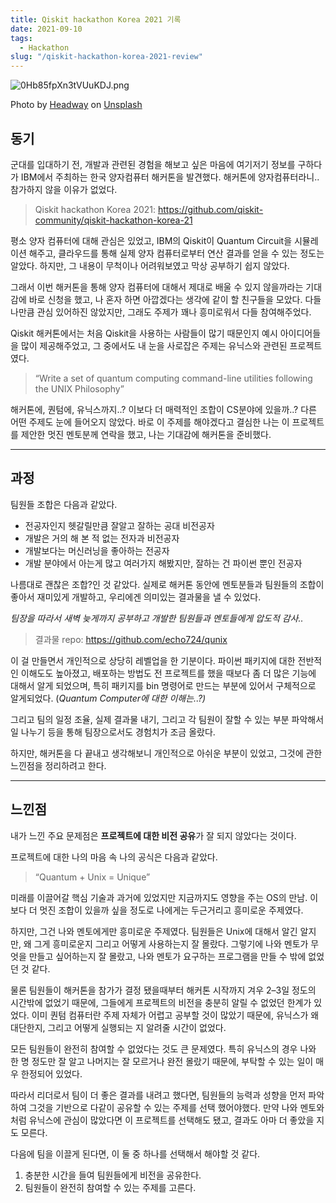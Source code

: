 ```yaml
---
title: Qiskit hackathon Korea 2021 기록
date: 2021-09-10
tags:
  - Hackathon
slug: "/qiskit-hackathon-korea-2021-review"
---
```


![0Hb85fpXn3tVUuKDJ.png](0Hb85fpXn3tVUuKDJ.png)

Photo by [Headway](https://unsplash.com/@headwayio?utm_source=medium&utm_medium=referral) on [Unsplash](https://unsplash.com/?utm_source=medium&utm_medium=referral)

## 동기

군대를 입대하기 전, 개발과 관련된 경험을 해보고 싶은 마음에 여기저기 정보를 구하다가 IBM에서 주최하는 한국 양자컴퓨터 해커톤을 발견했다. 해커톤에 양자컴퓨터라니..참가하지 않을 이유가 없었다.

> Qiskit hackathon Korea 2021: https://github.com/qiskit-community/qiskit-hackathon-korea-21

평소 양자 컴퓨터에 대해 관심은 있었고, IBM의 Qiskit이 Quantum Circuit을 시뮬레이션 해주고, 클라우드를 통해 실제 양자 컴퓨터로부터 연산 결과를 얻을 수 있는 정도는 알았다. 하지만, 그 내용이 무척이나 어려워보였고 막상 공부하기 쉽지 않았다.

그래서 이번 해커톤을 통해 양자 컴퓨터에 대해서 제대로 배울 수 있지 않을까라는 기대감에 바로 신청을 했고, 나 혼자 하면 아깝겠다는 생각에 같이 할 친구들을 모았다. 다들 나만큼 관심 있어하진 않았지만, 그래도 주제가 꽤나 흥미로워서 다들 참여해주었다.

Qiskit 해커톤에서는 처음 Qiskit을 사용하는 사람들이 많기 때문인지 예시 아이디어들을 많이 제공해주었고, 그 중에서도 내 눈을 사로잡은 주제는 유닉스와 관련된 프로젝트였다.

> “Write a set of quantum computing command-line utilities following the UNIX Philosophy”

해커톤에, 퀀텀에, 유닉스까지..? 이보다 더 매력적인 조합이 CS분야에 있을까..? 다른 어떤 주제도 눈에 들어오지 않았다. 바로 이 주제를 해야겠다고 결심한 나는 이 프로젝트를 제안한 멋진 멘토분께 연락을 했고, 나는 기대감에 해커톤을 준비했다.

---

## 과정

팀원들 조합은 다음과 같았다.

- 전공자인지 헷갈릴만큼 잘알고 잘하는 공대 비전공자
- 개발은 거의 해 본 적 없는 전자과 비전공자
- 개발보다는 머신러닝을 좋아하는 전공자
- 개발 분야에서 아는게 많고 여러가지 해봤지만, 잘하는 건 파이썬 뿐인 전공자

나름대로 괜찮은 조합?인 것 같았다. 실제로 해커톤 동안에 멘토분들과 팀원들의 조합이 좋아서 재미있게 개발하고, 우리에겐 의미있는 결과물을 낼 수 있었다.

*팀장을 따라서 새벽 늦게까지 공부하고 개발한 팀원들과 멘토들에게 압도적 감사..*

> 결과물 repo: https://github.com/echo724/qunix

이 걸 만들면서 개인적으로 상당히 레벨업을 한 기분이다. 파이썬 패키지에 대한 전반적인 이해도도 높아졌고, 배포하는 방법도 전 프로젝트를 했을 때보다 좀 더 많은 기능에 대해서 알게 되었으며, 특히 패키지를 bin 명령어로 만드는 부분에 있어서 구체적으로 알게되었다. (*Quantum Computer에 대한 이해는..?)*

그리고 팀의 일정 조율, 실제 결과물 내기, 그리고 각 팀원이 잘할 수 있는 부분 파악해서 일 나누기 등을 통해 팀장으로서도 경험치가 조금 올랐다.

하지만, 해커톤을 다 끝내고 생각해보니 개인적으로 아쉬운 부분이 있었고, 그것에 관한 느낀점을 정리하려고 한다.

---

## 느낀점

내가 느낀 주요 문제점은 **프로젝트에 대한 비전 공유**가 잘 되지 않았다는 것이다.

프로젝트에 대한 나의 마음 속 나의 공식은 다음과 같았다.

> “Quantum + Unix = Unique”

미래를 이끌어갈 핵심 기술과 과거에 있었지만 지금까지도 영향을 주는 OS의 만남. 이보다 더 멋진 조합이 있을까 싶을 정도로 나에게는 두근거리고 흥미로운 주제였다.

하지만, 그건 나와 멘토에게만 흥미로운 주제였다. 팀원들은 Unix에 대해서 알긴 알지만, 왜 그게 흥미로운지 그리고 어떻게 사용하는지 잘 몰랐다. 그렇기에 나와 멘토가 무엇을 만들고 싶어하는지 잘 몰랐고, 나와 멘토가 요구하는 프로그램을 만들 수 밖에 없었던 것 같다.

물론 팀원들이 해커톤을 참가가 결정 됐을때부터 해커톤 시작까지 겨우 2–3일 정도의 시간밖에 없었기 때문에, 그들에게 프로젝트의 비전을 충분히 알릴 수 없었던 한계가 있었다. 이미 퀀텀 컴퓨터란 주제 자체가 어렵고 공부할 것이 많았기 때문에, 유닉스가 왜 대단한지, 그리고 어떻게 실행되는 지 알려줄 시간이 없었다.

모든 팀원들이 완전히 참여할 수 없었다는 것도 큰 문제였다. 특히 유닉스의 경우 나와 한 명 정도만 잘 알고 나머지는 잘 모르거나 완전 몰랐기 때문에, 부탁할 수 있는 일이 매우 한정되어 있었다.

따라서 리더로서 팀이 더 좋은 결과를 내려고 했다면, 팀원들의 능력과 성향을 먼저 파악하여 그것을 기반으로 다같이 공유할 수 있는 주제를 선택 했어야했다. 만약 나와 멘토와 처럼 유닉스에 관심이 많았다면 이 프로젝트를 선택해도 됐고, 결과도 아마 더 좋았을 지도 모른다.

다음에 팀을 이끌게 된다면, 이 둘 중 하나를 선택해서 해야할 것 같다.

1. 충분한 시간을 들여 팀원들에게 비전을 공유한다.
2. 팀원들이 완전히 참여할 수 있는 주제를 고른다.
